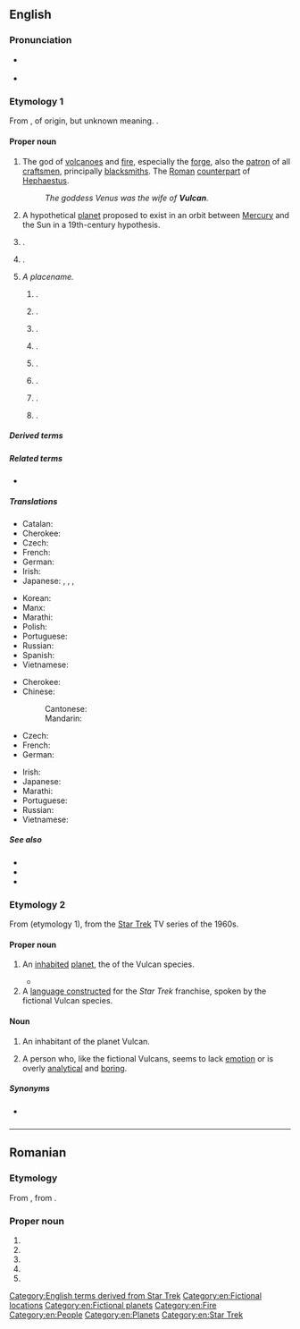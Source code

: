 {{also|vulcan}}
{{wikipedia|dab=Vulcan}}
==English==

===Pronunciation===
* {{a|US}} {{IPA|en|/ˈvʌlkən/}}
* {{audio|en|En-au-Vulcan.ogg|Audio (AU)}}

===Etymology 1===
From {{etyl|la|en}} {{m|la|Vulcānus}}, of {{etyl|ett|en}} origin, but unknown meaning. {{doublet|en|volcano}}.

====Proper noun====
{{en-proper noun}}

# {{lb|en|Roman god}} The god of [[volcanoes]] and [[fire]], especially the [[forge]], also the [[patron]] of all [[craftsmen]], principally [[blacksmiths]]. The [[Roman]] [[counterpart]] of [[Hephaestus]].
#: ''The goddess Venus was the wife of '''Vulcan'''.''
# {{lb|en|astronomy|historical}} A hypothetical [[planet]] proposed to exist in an orbit between [[Mercury]] and the Sun in a 19th-century hypothesis.
# {{place|en|volcano|c/Papua New Guinea}}.
# {{place|en|inactive volcano|s/New Mexico}}.
# ''A placename.''
## {{place|en|town|in southern|p/Alberta|c/Canada}}.
## {{place|en|commune|co/Brașov County|c/Romania}}.
## {{place|en|city|co/Hunedoara County|c/Romania}}.
## {{place|en|village|in the commune of|commune/Apold|co/Mureș County|c/Romania}}.
## {{place|en|village|in the commune of|commune/Ciuruleasa|co/Alba County|c/Romania}}.
## {{place|en|ghost town|co/Gunnison County|s/Colorado}}.
## {{place|en|unincorporated community|twp/Norway Township|co/Dickinson County|s/Michigan}}.
## {{place|en|unincorporated community|co/Iron County|s/Missouri}}.

=====Derived terms=====
{{der4|en|Vulcanalia|[[Vulcanean]] / [[Vulcanian]]|[[vulcanic]] / [[Vulcanic]]|vulcanicity|vulcanism|vulcanist|vulcanite|vulcanization|vulcanize|vulcanological|vulcanologist|vulcanology}}

=====Related terms=====
* {{l|en|volcano}}

=====Translations=====
{{trans-top|Roman god of fire}}
* Catalan: {{t|ca|Vulcà|m}}
* Cherokee: {{t|chr|ᏭᎵᎧᏂ}}
* Czech: {{t|cs|Vulkán|m}}
* French: {{t+|fr|Vulcain|m}}
* German: {{t+|de|Vulkan|m}}
* Irish: {{t|ga|Bolcán|m}}
* Japanese: {{t|ja|バルカン|tr=Barukan|sc=Jpan}}, {{t|ja|ウゥルカーヌス|tr=Wurukānusu|sc=Jpan}}, {{t|ja|ウルカヌス|tr=Urukanusu|sc=Jpan}}, {{t|ja|ヴァルカン|tr=Varukan|sc=Jpan}}
{{trans-mid}}
* Korean: {{t|ko|불카누스}}
* Manx: {{t|gv|Vulcaan|m}}
* Marathi: {{t|mr|व्हल्कन|m}}
* Polish: {{t+|pl|Wulkan|m}}
* Portuguese: {{t+|pt|Vulcano|m}}
* Russian: {{t+|ru|Вулка́н|m}}
* Spanish: {{t+|es|Vulcano}}
* Vietnamese: {{t|vi|Vulcan}}
{{trans-bottom}}

{{trans-top|Theoretical planet}}
* Cherokee: {{t|chr|ᏭᎵᎧᏂ}}
* Chinese:
*: Cantonese: {{t|yue|祝融星|sc=Hani}}
*: Mandarin: {{t|cmn|祝融星|sc=Hani}}
* Czech: {{t|cs|Vulkán|m}}
* French: {{t+|fr|Vulcain}}
* German: {{t+|de|Vulkan|m}}
{{trans-mid}}
* Irish: {{t|ga|Bolcán}}
* Japanese: {{t|ja|バルカン|tr=Barukan}}
* Marathi: {{t|mr|व्हल्कन|m}}
* Portuguese: {{t+|pt|Vulcano|m}}
* Russian: {{t+|ru|Вулка́н|m}}
* Vietnamese: {{t|vi|Vulcan}}
{{trans-bottom}}

=====See also=====
* {{pedialite|Vulcan (mythology)}}
* {{pedialite|Vulcan (hypothetical planet)}}
* {{pedialite|Vulcan, Alberta}}

===Etymology 2===
From {{m|en|Vulcan}} (etymology 1), from the [[w:Star Trek|Star Trek]] TV series of the 1960s.

====Proper noun====
{{en-proper noun}}

# {{lb|en|fiction}} An [[inhabited]] [[planet]], the {{l|en|homeworld}} of the Vulcan species.
#* {{quote-book|en|auth=Harriet Goldhor Lerner|title=The Mother Dance: How Children Change Your Life|location=London|year=1998|page=159|passage=Steve and I explained the new program to our children, who looked at us as if we had just announced that we were from the planet '''Vulcan'''.}}
# A [[constructed language|language constructed]] for the ''Star Trek'' franchise, spoken by the fictional Vulcan species.

====Noun====
{{en-noun}}

# {{lb|en|fiction}} An inhabitant of the planet Vulcan.
# {{lb|en|slang|pejorative}} A person who, like the fictional Vulcans, seems to lack [[emotion]] or is overly [[analytical]] and [[boring]].

=====Synonyms=====
* {{sense|slang}} {{l|en|Spock}}

{{C|en|Celestial inhabitants}}

[[Category:English terms derived from Star Trek]]
[[Category:en:Fictional locations]]
[[Category:en:Fictional planets]]
[[Category:en:Fire]]
[[Category:en:People]]
[[Category:en:Planets]]
[[Category:en:Star Trek]]

----

==Romanian==
===Etymology===
From {{bor|ro|hu|Volkány}}, from {{der|ro|cu|влькъ|t=wolf}}.

===Proper noun===
{{ro-proper noun|m}}

# {{place|ro|village|commune/Ciuruleasa|county/Alba|c/Romania}}
# {{place|ro|commune|county/Brașov|c/Romania}}
# {{place|ro|village|commune/Vulcan|county/Brașov|c/Romania}}
# {{place|ro|city|county/Hunedoara|c/Romania}}
# {{place|ro|village|commune/Apold|county/Mureș|c/Romania}}